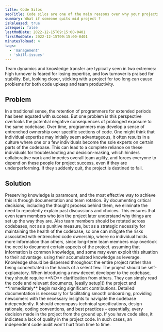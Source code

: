 ```yaml
---
title: Code Silos 
seoTitle: Code silos are one of the main reasons over why your projects fails
summary: What if someone quits mid project ?
isReleased: true
isSequel: false
lastModDate: 2022-12-15T09:15:00-0401
firstModDate: 2022-12-15T09:15:00-0401
minutesToRead: 4
tags:
  - 'management'
  - 'skill-issues'
---
```

<C>
Team dynamics and knowledge transfer are typically seen in two extremes: high turnover is feared for losing expertise, and low turnover is praised for stability. But, looking closer, sticking with a project for too long can cause problems for both code upkeep and team productivity.
</C>
<H2>Problem</H2>
<C>
In a traditional sense, the retention of programmers for extended periods has been equated with success. But one problem is this perspective overlooks the potential negative consequences of prolonged exposure to the same codebase. Over time, programmers may develop a sense of entrenched ownership over specific sections of code.
</C>
<C>
One might think that individual expertise may initially seem advantageous, it often results in a culture where one or a few individuals become the sole experts on certain parts of the codebase. This can lead to a complete reliance on these individuals for troubleshooting and decision-making, which hinders collaborative work and impedes overall team agility, and forces everyone to depend on these people for project success, even if they are underperforming. If they suddenly quit, the project is destined to fail.
</C>
<H2>Solution</H2>
<C>
Preserving knowledge is paramount, and the most effective way to achieve this is through documentation and team rotation. 
</C>
<C>
By documenting critical decisions, including the thought process behind them, we eliminate the need to repeatedly explain past discussions and choices. This ensures that even team members who join the project later understand why things are set up the way they are. Also team members should be rotated across codebases, not as a punitive measure, but as a strategic necessity for maintaining the health of the codebase, so one can mitigate the risks associated with entrenched code ownership, where no individual holds more information than others, since long-term team members may overlook the need to document certain aspects of the project, assuming that information is common knowledge, and some may even exploit this situation to their advantage, using their accumulated knowledge as leverage.
</C>
<C>
Knowledge should be dispersed throughout the entire project rather than being concentrated in the hands of a select few. 
</C>
<C>
The project should be self-explanatory. When introducing a new <L href="/blog/tag/skill-issues">decent</L> developer to the codebase, they should require **NO** clarification from others. They can simply read the code and relevant documents, [easily setup]() the project and **immediately** begin making significant contributions.
Detailed documentation is necessary for facilitating smooth onboarding, providing newcomers with the necessary insights to navigate the codebase independently. It should encompass technical specifications, design rationale, coding conventions, and best practices – essentially, every decision made in the project from the ground up. 
</C>
<C>
If you have code silos, it indicates a lack of quality in the project code. In such cases, an <L href="/services/code-audits">independent code audit</L> won't hurt from time to time.
</C>
